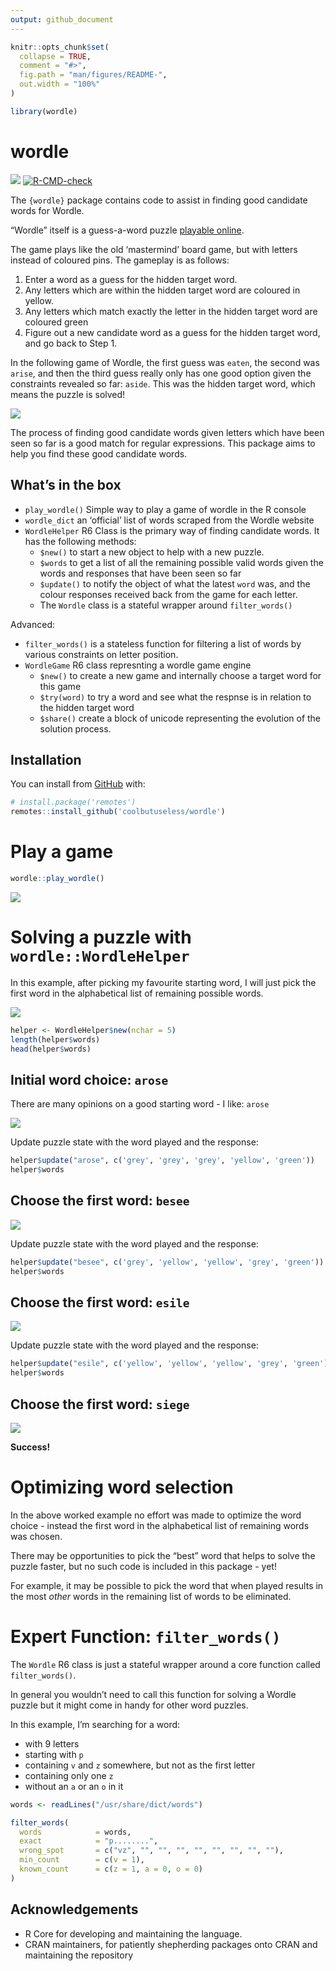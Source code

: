 ```yaml
---
output: github_document
---
```


<!-- README.md is generated from README.Rmd. Please edit that file -->

```r
knitr::opts_chunk$set(
  collapse = TRUE,
  comment = "#>",
  fig.path = "man/figures/README-",
  out.width = "100%"
)

library(wordle)
```

# wordle

<!-- badges: start -->
![](https://img.shields.io/badge/cool-useless-green.svg)
[![R-CMD-check](https://github.com/coolbutuseless/wordle/workflows/R-CMD-check/badge.svg)](https://github.com/coolbutuseless/wordle/actions)
<!-- badges: end -->


The `{wordle}` package contains code to assist in finding good candidate
words for Wordle.

"Wordle" itself is a guess-a-word puzzle [playable online](https://www.powerlanguage.co.uk/wordle/).

The game plays like the old 'mastermind' board game, but with letters instead of
coloured pins.  The gameplay is as follows:

1. Enter a word as a guess for the hidden target word.
2. Any letters which are within the hidden target word are coloured in yellow.
3. Any letters which match exactly the letter in the hidden target word are
   coloured green
4. Figure out a new candidate word as a guess for the hidden target word,
   and go back to Step 1.
   
In the following game of Wordle, the first guess was `eaten`, the second was
`arise`, and then the third guess really only has one good option given the
constraints revealed so far: `aside`.  This was the hidden target word, 
which means the puzzle is solved!

<img src="man/figures/eg.png" />
   
   


The process of finding good candidate words given letters which have been seen
so far is a good match for regular expressions.  This package aims to help
you find these good candidate words.

## What's in the box

- `play_wordle()` Simple way to play a game of wordle in the R console
-   `wordle_dict` an ‘official’ list of words scraped from the Wordle
    website
-   `WordleHelper` R6 Class is the primary way of finding candidate words. It
    has the following methods:
    -   `$new()` to start a new object to help with a new puzzle.
    -   `$words` to get a list of all the remaining possible valid words given the
        words and responses that have been seen so far
    -   `$update()` to notify the object of what the latest `word` was,
        and the colour responses received back from the game for each
        letter.
    -   The `Wordle` class is a stateful wrapper around `filter_words()`


Advanced:

-   `filter_words()` is a stateless function for filtering a list of
    words by various constraints on letter position.
- `WordleGame` R6 class represnting a wordle game engine
    - `$new()` to create a new game and internally choose a target word for this game
    - `$try(word)` to try a word and see what the respnse is in relation to 
      the hidden target word
    - `$share()` create a block of unicode representing the evolution of the 
      solution process.



## Installation

You can install from [GitHub](https://github.com/coolbutuseless/wordle) with:

``` r
# install.package('remotes')
remotes::install_github('coolbutuseless/wordle')
```



# Play a game

```r
wordle::play_wordle()
```


<img src="man/figures/game.png" />




# Solving a puzzle with `wordle::WordleHelper`

In this example, after picking my favourite starting word, I will just pick 
the first word in the alphabetical list of remaining possible words.

<img src="man/figures/00.png" />



```r
helper <- WordleHelper$new(nchar = 5)
length(helper$words)
head(helper$words)
```

## Initial word choice: `arose`

There are many opinions on a good starting word - I like: `arose`


<img src="man/figures/01.png" />


Update puzzle state with the word played and the response:

```r
helper$update("arose", c('grey', 'grey', 'grey', 'yellow', 'green'))
helper$words
```


## Choose the first word: `besee`

<img src="man/figures/02.png" />


Update puzzle state with the word played and the response:

```r
helper$update("besee", c('grey', 'yellow', 'yellow', 'grey', 'green'))
helper$words
```

## Choose the first word:  `esile`

<img src="man/figures/03.png" />


Update puzzle state with the word played and the response:

```r
helper$update("esile", c('yellow', 'yellow', 'yellow', 'grey', 'green'))
helper$words
```

## Choose the first word:  `siege`

<img src="man/figures/04.png" />


**Success!**



# Optimizing word selection

In the above worked example no effort was made to optimize the word choice - instead
the first word in the alphabetical list of remaining words was chosen.

There may be opportunities to pick the "best" word that helps to solve the puzzle faster,
but no such code is included in this package - yet!

For example, it may be possible to pick the word that when played results 
in the most *other* words in the remaining list of words to be eliminated.




# Expert Function: `filter_words()`

The `Wordle` R6 class is just a stateful wrapper around a core function 
called `filter_words()`.

In general you wouldn't need to call this function for solving a Wordle puzzle
but it might come in handy for other word puzzles.

In this example, I'm searching for a word:

* with 9 letters
* starting with `p`
* containing `v` and `z` somewhere, but not as the first letter
* containing only one `z`
* without an `a` or an `o` in it

```r
words <- readLines("/usr/share/dict/words")

filter_words(
  words            = words,
  exact            = "p........",
  wrong_spot       = c("vz", "", "", "", "", "", "", "", ""),
  min_count        = c(v = 1),
  known_count      = c(z = 1, a = 0, o = 0)
)
```










## Acknowledgements

* R Core for developing and maintaining the language.
* CRAN maintainers, for patiently shepherding packages onto CRAN and maintaining
  the repository
